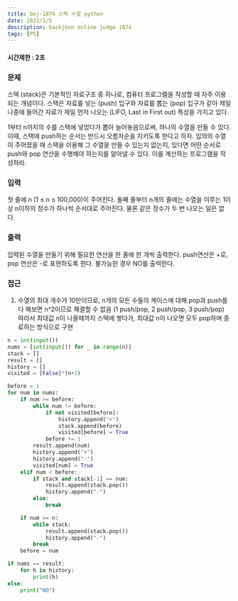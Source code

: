 ```yaml
---
title: boj-1874 스택 수열 python
date: 2022/1/5
description: backjoon online judge 1874
tags: [PS]
---
```


#### 시간제한 : 2초

### 문제
스택 (stack)은 기본적인 자료구조 중 하나로, 컴퓨터 프로그램을 작성할 때 자주 이용되는 개념이다. 스택은 자료를 넣는 (push) 입구와 자료를 뽑는 (pop) 입구가 같아 제일 나중에 들어간 자료가 제일 먼저 나오는 (LIFO, Last in First out) 특성을 가지고 있다.

1부터 n까지의 수를 스택에 넣었다가 뽑아 늘어놓음으로써, 하나의 수열을 만들 수 있다. 이때, 스택에 push하는 순서는 반드시 오름차순을 지키도록 한다고 하자. 임의의 수열이 주어졌을 때 스택을 이용해 그 수열을 만들 수 있는지 없는지, 있다면 어떤 순서로 push와 pop 연산을 수행해야 하는지를 알아낼 수 있다. 이를 계산하는 프로그램을 작성하라.

### 입력
첫 줄에 n (1 ≤ n ≤ 100,000)이 주어진다. 둘째 줄부터 n개의 줄에는 수열을 이루는 1이상 n이하의 정수가 하나씩 순서대로 주어진다. 물론 같은 정수가 두 번 나오는 일은 없다.

### 출력
입력된 수열을 만들기 위해 필요한 연산을 한 줄에 한 개씩 출력한다. push연산은 +로, pop 연산은 -로 표현하도록 한다. 불가능한 경우 NO를 출력한다.

### 접근
1. 수열의 최대 개수가 10만이므로, n개의 모든 수들의 케이스에 대해 pop과 push를 다 해보면 n^2이므로 해결할 수 없음 (1 push/pop, 2 push/pop, 3 push/pop)
따라서 최대값 n이 나올때까지 스택에 쌓다가, 최대값 n이 나오면 모두 pop하며 종료하는 방식으로 구현
```python
n = int(input())
nums = [int(input()) for _ in range(n)]
stack = []
result = []
history = []
visited = [False]*(n+1)

before = 1
for num in nums:
    if num >= before:
        while num != before:
            if not visited[before]:
                history.append("+")
                stack.append(before)
                visited[before] = True
            before += 1
        result.append(num)
        history.append("+")
        history.append("-")
        visited[num] = True
    elif num < before:
        if stack and stack[-1] == num:
            result.append(stack.pop())
            history.append("-")
        else:
            break

    if num == n:
        while stack:
            result.append(stack.pop())
            history.append("-")
        break
    before = num

if nums == result:
    for h in history:
        print(h)
else:
    print("NO")
```

